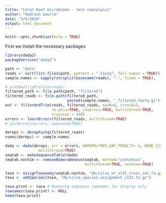 ```yaml
---
title: "Coral Reef microbiome - test reanalysis"
author: "Hadrien Gourlé"
date: "3/6/2018"
output: html_document
---
```


```r
knitr::opts_chunk$set(echo = TRUE)
```

First we install the necessary packages

```r
library(dada2)
packageVersion("dada2")
```

```r
path <- "data"
reads <- sort(list.files(path, pattern = ".fastq", full.names = TRUE))
sample.names <- sapply(strsplit(basename(reads), ".", fixed = TRUE), `[`, 1)
```

```r
# plotQualityProfile(reads)
filtered_path <- file.path(path, "filtered")
filtered_reads <- file.path(filtered_path,
                            paste0(sample.names, "_filtered.fastq.gz"))
out <- filterAndTrim(reads, filtered_reads, maxN=0, truncQ=2,
                     rm.phix=TRUE, compress=TRUE, multithread=TRUE,
                     truncLen = 450)
errors <- learnErrors(filtered_reads, multithread=TRUE)
# plotErrors(errors, nominalQ=TRUE)
```

```r
dereps <- derepFastq(filtered_reads)
names(dereps) <- sample.names
```

```r
dada <- dada(dereps, err = errors, HOMOPOLYMER_GAP_PENALTY=-1, BAND_SIZE=32,
               multithread=TRUE)
seqtab <- makeSequenceTable(dada)
seqtab.nochim <- removeBimeraDenovo(seqtab, method="consensus",
                                    multithread=TRUE, verbose=TRUE)
```

```r
taxa <- assignTaxonomy(seqtab.nochim, "db/silva_nr_v132_train_set.fa.gz", multithread=TRUE)
taxa <- addSpecies(taxa, "db/silva_species_assignment_v132.fa.gz")
```

```r
taxa.print <- taxa # Removing sequence rownames for display only
rownames(taxa.print) <- NULL
head(taxa.print)
```
